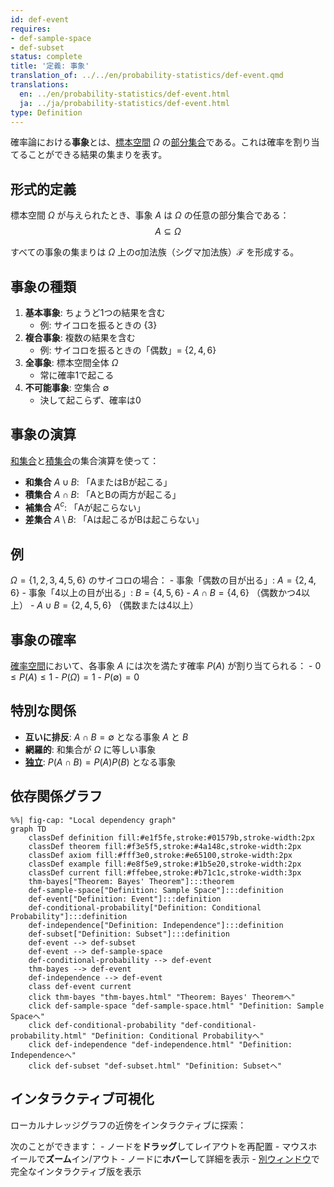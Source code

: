 ```yaml
---
id: def-event
requires:
- def-sample-space
- def-subset
status: complete
title: '定義: 事象'
translation_of: ../../en/probability-statistics/def-event.qmd
translations:
  en: ../en/probability-statistics/def-event.html
  ja: ../ja/probability-statistics/def-event.html
type: Definition
---
```


確率論における**事象**とは、[標本空間](def-sample-space.qmd) $\Omega$ の[部分集合](../logic-set-theory/def-subset.qmd)である。これは確率を割り当てることができる結果の集まりを表す。

## 形式的定義

標本空間 $\Omega$ が与えられたとき、事象 $A$ は $\Omega$ の任意の部分集合である：
$$A \subseteq \Omega$$

すべての事象の集まりは $\Omega$ 上のσ加法族（シグマ加法族）$\mathcal{F}$ を形成する。

## 事象の種類

1. **基本事象**: ちょうど1つの結果を含む
   - 例: サイコロを振るときの $\{3\}$

2. **複合事象**: 複数の結果を含む
   - 例: サイコロを振るときの「偶数」= $\{2, 4, 6\}$

3. **全事象**: 標本空間全体 $\Omega$
   - 常に確率1で起こる

4. **不可能事象**: 空集合 $\emptyset$
   - 決して起こらず、確率は0

## 事象の演算

[和集合](../logic-set-theory/def-union.qmd)と[積集合](../logic-set-theory/def-intersection.qmd)の集合演算を使って：

- **和集合** $A \cup B$: 「AまたはBが起こる」
- **積集合** $A \cap B$: 「AとBの両方が起こる」
- **補集合** $A^c$: 「Aが起こらない」
- **差集合** $A \setminus B$: 「Aは起こるがBは起こらない」

## 例

$\Omega = \{1, 2, 3, 4, 5, 6\}$ のサイコロの場合：
- 事象「偶数の目が出る」: $A = \{2, 4, 6\}$
- 事象「4以上の目が出る」: $B = \{4, 5, 6\}$
- $A \cap B = \{4, 6\}$ （偶数かつ4以上）
- $A \cup B = \{2, 4, 5, 6\}$ （偶数または4以上）

## 事象の確率

[確率空間](def-probability-space.qmd)において、各事象 $A$ には次を満たす確率 $P(A)$ が割り当てられる：
- $0 \leq P(A) \leq 1$
- $P(\Omega) = 1$
- $P(\emptyset) = 0$

## 特別な関係

- **互いに排反**: $A \cap B = \emptyset$ となる事象 $A$ と $B$
- **網羅的**: 和集合が $\Omega$ に等しい事象
- **[独立](def-independence.qmd)**: $P(A \cap B) = P(A)P(B)$ となる事象

## 依存関係グラフ

```mermaid
%%| fig-cap: "Local dependency graph"
graph TD
    classDef definition fill:#e1f5fe,stroke:#01579b,stroke-width:2px
    classDef theorem fill:#f3e5f5,stroke:#4a148c,stroke-width:2px
    classDef axiom fill:#fff3e0,stroke:#e65100,stroke-width:2px
    classDef example fill:#e8f5e9,stroke:#1b5e20,stroke-width:2px
    classDef current fill:#ffebee,stroke:#b71c1c,stroke-width:3px
    thm-bayes["Theorem: Bayes' Theorem"]:::theorem
    def-sample-space["Definition: Sample Space"]:::definition
    def-event["Definition: Event"]:::definition
    def-conditional-probability["Definition: Conditional Probability"]:::definition
    def-independence["Definition: Independence"]:::definition
    def-subset["Definition: Subset"]:::definition
    def-event --> def-subset
    def-event --> def-sample-space
    def-conditional-probability --> def-event
    thm-bayes --> def-event
    def-independence --> def-event
    class def-event current
    click thm-bayes "thm-bayes.html" "Theorem: Bayes' Theoremへ"
    click def-sample-space "def-sample-space.html" "Definition: Sample Spaceへ"
    click def-conditional-probability "def-conditional-probability.html" "Definition: Conditional Probabilityへ"
    click def-independence "def-independence.html" "Definition: Independenceへ"
    click def-subset "def-subset.html" "Definition: Subsetへ"
```

## インタラクティブ可視化

ローカルナレッジグラフの近傍をインタラクティブに探索：

::: {.graph-viz data-id="def-event" data-width="700" data-height="500"}
:::

次のことができます：
- ノードを**ドラッグ**してレイアウトを再配置
- マウスホイールで**ズーム**イン/アウト
- ノードに**ホバー**して詳細を表示
- [別ウィンドウ](../../output/interactive/def-event.html){target="_blank"}で完全なインタラクティブ版を表示
